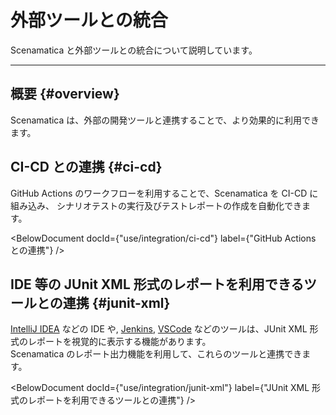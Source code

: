 
# 外部ツールとの統合

Scenamatica と外部ツールとの統合について説明しています。

---

## 概要 {#overview}

Scenamatica は、外部の開発ツールと連携することで、より効果的に利用できます。

## CI-CD との連携 {#ci-cd}

GitHub Actions のワークフローを利用することで、Scenamatica を CI-CD に組み込み、
シナリオテストの実行及びテストレポートの作成を自動化できます。

<BelowDocument docId={"use/integration/ci-cd"}
               label={"GitHub Actions との連携"}
/>

## IDE 等の JUnit XML 形式のレポートを利用できるツールとの連携 {#junit-xml}

[IntelliJ IDEA](https://jetbrains.com/idea/) などの IDE や, [Jenkins](https://jenkins.io/), [VSCode](https://code.visualstudio.com/) 
などのツールは、JUnit XML 形式のレポートを視覚的に表示する機能があります。  
Scenamatica のレポート出力機能を利用して、これらのツールと連携できます。

<BelowDocument docId={"use/integration/junit-xml"}
               label={"JUnit XML 形式のレポートを利用できるツールとの連携"}
/>
